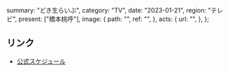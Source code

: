   summary: "どき生らいぶ",
  category: "TV",
  date: "2023-01-21",
  region: "テレビ",
  present: ["橋本桃呼"],
  image: {
    path: "",
    ref: "",
  },
  acts: {
    url: "",
  },
};

## リンク

- [公式スケジュール](https://takanenonadeshiko.jp/?p=696)
